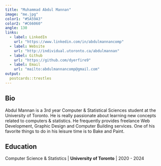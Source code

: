 ```yaml
---
title: "Muhammad Abdul Mannan"
image: "me.jpg"
color1: "#5A59A3"
color2: "#C66060"
angle: 130
links:
  - label: LinkedIn
    url: "https://www.linkedin.com/in/abdulmannancomp"
  - label: Website
    url: "http://individual.utoronto.ca/abdulmannan"
  - label: Github
    url: "https://github.com/dyerfire9"
  - label: Email
    url: "mailto:abdulmannancomp@gmail.com"
output:
  postcards::trestles
---
```

 
## Bio

Abdul Mannan is a 3rd year Computer & Statistical Sciences student at
the University of Toronto. He is really passionate about learning new concepts 
related to computers & statistics. He frequently provides freelance Web
Development, Graphic Design and Computer Building services. One of his favorite 
things to do in his leisure time is to Bake and Paint.



## Education

Computer Science & Statistics | **University of Toronto** | 2020 - 2024
